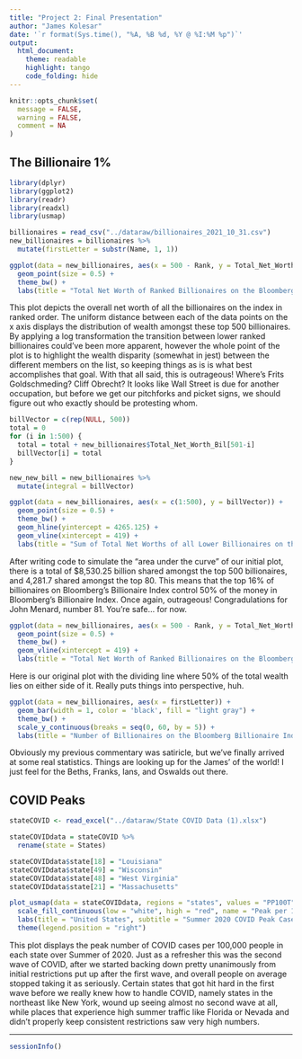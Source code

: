 ```yaml
---
title: "Project 2: Final Presentation"
author: "James Kolesar"
date: '`r format(Sys.time(), "%A, %B %d, %Y @ %I:%M %p")`'
output: 
  html_document: 
    theme: readable
    highlight: tango
    code_folding: hide
---
```


```r
knitr::opts_chunk$set(
  message = FALSE,
  warning = FALSE,
  comment = NA
)
```

## The Billionaire 1%

```r
library(dplyr)
library(ggplot2)
library(readr)
library(readxl)
library(usmap)

billionaires = read_csv("../dataraw/billionaires_2021_10_31.csv")
new_billionaires = billionaires %>%
  mutate(firstLetter = substr(Name, 1, 1))

ggplot(data = new_billionaires, aes(x = 500 - Rank, y = Total_Net_Worth_Bil)) +
  geom_point(size = 0.5) +
  theme_bw() +
  labs(title = "Total Net Worth of Ranked Billionaires on the Bloomberg Billionaire Index", y = "Net Worth in Billions", x = "Rank on the Index (1 = Poorest, 500 = Least Poor)")
```

This plot depicts the overall net worth of all the billionaires on the index in ranked order. The uniform distance between each of the data points on the x axis displays the distribution of wealth amongst these top 500 billionaires. By applying a log transformation the transition between lower ranked billionaires could've been more apparent, however the whole point of the plot is to highlight the wealth disparity (somewhat in jest) between the different members on the list, so keeping things as is is what best accomplishes that goal. With that all said, this is outrageous! Where's Frits Goldschmeding? Cliff Obrecht? It looks like Wall Street is due for another occupation, but before we get our pitchforks and picket signs, we should figure out who exactly should be protesting whom.

```r
billVector = c(rep(NULL, 500))
total = 0
for (i in 1:500) {
  total = total + new_billionaires$Total_Net_Worth_Bil[501-i]
  billVector[i] = total
}

new_new_bill = new_billionaires %>%
  mutate(integral = billVector)

ggplot(data = new_billionaires, aes(x = c(1:500), y = billVector)) +
  geom_point(size = 0.5) +
  theme_bw() +
  geom_hline(yintercept = 4265.125) +
  geom_vline(xintercept = 419) +
  labs(title = "Sum of Total Net Worths of all Lower Billionaires on the Index", y = "Sum of Net Worths in Billions", x = "Index Ranking")
```

After writing code to simulate the "area under the curve" of our initial plot, there is a total of $8,530.25 billion shared amongst the top 500 billionaires, and 4,281.7 shared amongst the top 80. This means that the top 16% of billionaires on Bloomberg's Billionaire Index control 50% of the money in Bloomberg's Billionaire Index. Once again, outrageous! Congradulations for John Menard, number 81. You're safe... for now. 

```r
ggplot(data = new_billionaires, aes(x = 500 - Rank, y = Total_Net_Worth_Bil)) +
  geom_point(size = 0.5) +
  theme_bw() +
  geom_vline(xintercept = 419) +
  labs(title = "Total Net Worth of Ranked Billionaires on the Bloomberg Billionaire Index", y = "Net Worth in Billions", x = "Rank on the Index (1 = Poorest, 500 = Least Poor)")
```

Here is our original plot with the dividing line where 50% of the total wealth lies on either side of it. Really puts things into perspective, huh.

```r
ggplot(data = new_billionaires, aes(x = firstLetter)) +
  geom_bar(width = 1, color = 'black', fill = "light gray") +
  theme_bw() +
  scale_y_continuous(breaks = seq(0, 60, by = 5)) +
  labs(title = "Number of Billionaires on the Bloomberg Billionaire Index by First Initial", y = "Number of Billionaires", x = "First Initial")
```

Obviously my previous commentary was satiricle, but we've finally arrived at some real statistics. Things are looking up for the James' of the world! I just feel for the Beths, Franks, Ians, and Oswalds out there.

## COVID Peaks

```r
stateCOVID <- read_excel("../dataraw/State COVID Data (1).xlsx")

stateCOVIDdata = stateCOVID %>%
  rename(state = States)

stateCOVIDdata$state[18] = "Louisiana"
stateCOVIDdata$state[49] = "Wisconsin"
stateCOVIDdata$state[48] = "West Virginia"
stateCOVIDdata$state[21] = "Massachusetts"

plot_usmap(data = stateCOVIDdata, regions = "states", values = "PP100T", color = "maroon") +
  scale_fill_continuous(low = "white", high = "red", name = "Peak per 100,000", label = scales::comma) + 
  labs(title = "United States", subtitle = "Summer 2020 COVID Peak Cases per 100,000 per State") +
  theme(legend.position = "right")
```

This plot displays the peak number of COVID cases per 100,000 people in each state over Summer of 2020. Just as a refresher this was the second wave of COVID, after we started backing down pretty unanimously from initial restrictions put up after the first wave, and overall people on average stopped taking it as seriously. Certain states that got hit hard in the first wave before we really knew how to handle COVID, namely states in the northeast like New York, wound up seeing almost no second wave at all, while places that experience high summer traffic like Florida or Nevada and didn't properly keep consistent restrictions saw very high numbers.








***
```r
sessionInfo()
```
